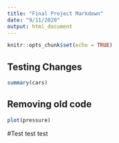 ```yaml
---
title: "Final Project Markdown"
date: "9/11/2020"
output: html_document
---
```


```r
knitr::opts_chunk$set(echo = TRUE)
```

## Testing Changes

```r
summary(cars)
```

## Removing old code

```r
plot(pressure)
```

#Test test test